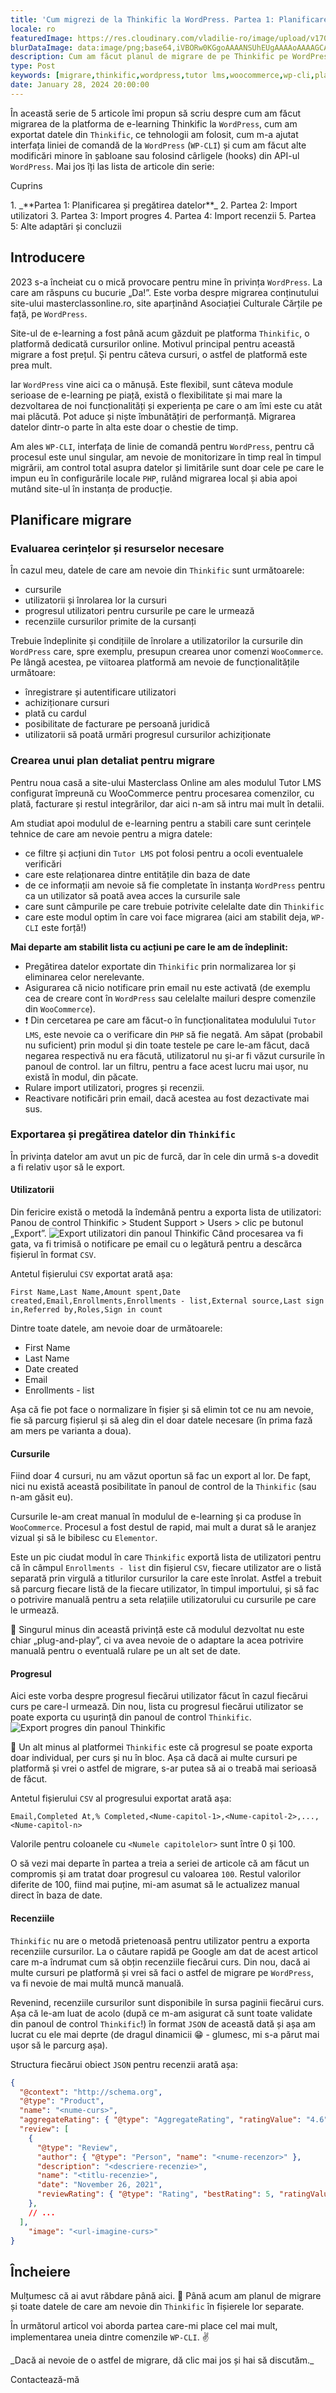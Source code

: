 ```yaml
---
title: 'Cum migrezi de la Thinkific la WordPress. Partea 1: Planificarea și pregătirea datelor'
locale: ro
featuredImage: https://res.cloudinary.com/vladilie-ro/image/upload/v1706196659/blog/1.%20migrate-thinkific-to-wordpress/v5ypjuldovovlpqw1cc3.webp
blurDataImage: data:image/png;base64,iVBORw0KGgoAAAANSUhEUgAAAAoAAAAGCAIAAAB1kpiRAAAACXBIWXMAAAPoAAAD6AG1e1JrAAAAxUlEQVR4nAG6AEX/ANLS0t/f3+vr6+3t6+/y8fHy7/X39+/y8ens693f3gCZr8qmutOqwtuyxNrK1+b7+/j8//75/Pv19/fo6u0AOG2gKGGRNGiYPHCgUoO2gLPNnNXgmtLels/ZkMrVAKO51qnA3J2zy52yzH+0yxSesQB4iABOWwBicgCKoQDHx8VaTTwkEgAnEwBRQSxNTjkEGREADQA/Vkxmk5oAHg8ARzATLxsAHQAAHgIAMyAGOiQNUTsgaU8yPSsXAbliTzFAqmUAAAAASUVORK5CYII=
description: Cum am făcut planul de migrare de pe Thinkific pe WordPress a unui site de e-learning și cum am exportat datele din Thinkific.
type: Post
keywords: [migrare,thinkific,wordpress,tutor lms,woocommerce,wp-cli,plan,mutare,e-learning,masterclass,cărțile pe față]
date: January 28, 2024 20:00:00
---
```

În această serie de 5 articole îmi propun să scriu despre cum am făcut migrarea de la platforma de e-learning <Link href="https://thinkific.com">Thinkific</Link> la `WordPress`, cum am exportat datele din `Thinkific`, ce tehnologii am folosit, cum m-a ajutat interfața liniei de comandă de la `WordPress` (`WP-CLI`) și cum am făcut alte modificări minore în șabloane sau folosind cârligele (hooks) din API-ul `WordPress`.
Mai jos îți las lista de articole din serie:
<div className='rounded-md border p-2 bg-gray-50 dark:bg-slate-900'>
    <p>Cuprins</p>
    1. _**Partea 1: Planificarea și pregătirea datelor**_
    2. <Link href="/blog/migrare-thinkific-wordpress-partea-2-import-utilizatori">Partea 2: Import utilizatori</Link>
    3. <Link href="/blog/migrare-thinkific-wordpress-partea-3-import-progres">Partea 3: Import progres</Link>
    4. <Link href="/blog/migrare-thinkific-wordpress-partea-4-import-recenzii">Partea 4: Import recenzii</Link>
    5. <Link href="/blog/migrare-thinkific-wordpress-partea-5-adaptari-concluzii">Partea 5: Alte adaptări și concluzii</Link>
</div>

## Introducere
2023 s-a încheiat cu o mică provocare pentru mine în privința `WordPress`.
La care am răspuns cu bucurie „Da!”.
Este vorba despre migrarea conținutului site-ului <Link href="https://masterclassonline.ro">masterclassonline.ro</Link>, site aparținând Asociației Culturale <Link href="https://cartilepefata.ro">Cărțile pe față</Link>, pe `WordPress`.

Site-ul de e-learning a fost până acum găzduit pe platforma `Thinkific`, o platformă dedicată cursurilor online.
Motivul principal pentru această migrare a fost prețul.
Și pentru câteva cursuri, o astfel de platformă este prea mult.

Iar `WordPress` vine aici ca o mănușă.
Este flexibil, sunt câteva module serioase de e-learning pe piață, există o flexibilitate și mai mare la dezvoltarea de noi funcționalități și experiența pe care o am îmi este cu atât mai plăcută.
Pot aduce și niște îmbunătățiri de performanță.
Migrarea datelor dintr-o parte în alta este doar o chestie de timp.

Am ales `WP-CLI`, interfața de linie de comandă pentru `WordPress`, pentru că procesul este unul singular, am nevoie de monitorizare în timp real în timpul migrării, am control total asupra datelor și limitările sunt doar cele pe care le impun eu în configurările locale `PHP`, rulând migrarea local și abia apoi mutând site-ul în instanța de producție.

## Planificare migrare

### Evaluarea cerințelor și resurselor necesare
În cazul meu, datele de care am nevoie din `Thinkific` sunt următoarele:
- cursurile
- utilizatorii și înrolarea lor la cursuri
- progresul utilizatori pentru cursurile pe care le urmează
- recenziile cursurilor primite de la cursanți

Trebuie îndeplinite și condițiile de înrolare a utilizatorilor la cursurile din `WordPress` care, spre exemplu, presupun crearea unor comenzi `WooCommerce`.
Pe lângă acestea, pe viitoarea platformă am nevoie de funcționalitățile următoare:
- înregistrare și autentificare utilizatori
- achiziționare cursuri
- plată cu cardul
- posibilitate de facturare pe persoană juridică
- utilizatorii să poată urmări progresul cursurilor achiziționate

### Crearea unui plan detaliat pentru migrare
Pentru noua casă a site-ului Masterclass Online am ales modulul <Link href="https://wordpress.org/plugins/tutor/">Tutor LMS</Link> configurat împreună cu <Link href="https://wordpress.org/plugins/woocommerce/">WooCommerce</Link> pentru procesarea comenzilor, cu plată, facturare și restul integrărilor, dar aici n-am să intru mai mult în detalii.

Am studiat apoi modulul de e-learning pentru a stabili care sunt cerințele tehnice de care am nevoie pentru a migra datele:
- ce filtre și acțiuni din `Tutor LMS` pot folosi pentru a ocoli eventualele verificări
- care este relaționarea dintre entitățile din baza de date
- de ce informații am nevoie să fie completate în instanța `WordPress` pentru ca un utilizator să poată avea acces la cursurile sale
- care sunt câmpurile pe care trebuie potrivite celelalte date din `Thinkific`
- care este modul optim în care voi face migrarea (aici am stabilit deja, `WP-CLI` este forță!)

**Mai departe am stabilit lista cu acțiuni pe care le am de îndeplinit:**
- Pregătirea datelor exportate din `Thinkific` prin normalizarea lor și eliminarea celor nerelevante.
- Asigurarea că nicio notificare prin email nu este activată (de exemplu cea de creare cont în `WordPress` sau celelalte mailuri despre comenzile din `WooCommerce`).
- ❗️ Din cercetarea pe care am făcut-o în funcționalitatea modulului `Tutor LMS`, este nevoie ca o verificare din `PHP` să fie negată. Am săpat (probabil nu suficient) prin modul și din toate testele pe care le-am făcut, dacă negarea respectivă nu era făcută, utilizatorul nu și-ar fi văzut cursurile în panoul de control. Iar un filtru, pentru a face acest lucru mai ușor, nu există în modul, din păcate.
- Rulare import utilizatori, progres și recenzii.
- Reactivare notificări prin email, dacă acestea au fost dezactivate mai sus.

### Exportarea și pregătirea datelor din `Thinkific`
În privința datelor am avut un pic de furcă, dar în cele din urmă s-a dovedit a fi relativ ușor să le export.

#### Utilizatorii
Din fericire există o metodă la îndemână pentru a exporta lista de utilizatori:
Panou de control Thinkific > Student Support > Users > clic pe butonul „Export”.
<img src="https://res.cloudinary.com/vladilie-ro/image/upload/v1706375897/blog/1.%20migrate-thinkific-to-wordpress/thinkific-export-users_iqqirf.webp" alt="Export utilizatori din panoul Thinkific" className="rounded-md shadow-lg" />
Când procesarea va fi gata, va fi trimisă o notificare pe email cu o legătură pentru a descărca fișierul în format `CSV`.

Antetul fișierului `CSV` exportat arată așa:
```csv
First Name,Last Name,Amount spent,Date created,Email,Enrollments,Enrollments - list,External source,Last sign in,Referred by,Roles,Sign in count
```
Dintre toate datele, am nevoie doar de următoarele:
- First Name
- Last Name
- Date created
- Email
- Enrollments - list

Așa că fie pot face o normalizare în fișier și să elimin tot ce nu am nevoie, fie să parcurg fișierul și să aleg din el doar datele necesare (în prima fază am mers pe varianta a doua).

#### Cursurile
Fiind doar 4 cursuri, nu am văzut oportun să fac un export al lor.
De fapt, nici nu există această posibilitate în panoul de control de la `Thinkific` (sau n-am găsit eu).

Cursurile le-am creat manual în modulul de e-learning și ca produse în `WooCommerce`.
Procesul a fost destul de rapid, mai mult a durat să le aranjez vizual și să le bibilesc cu `Elementor`.

Este un pic ciudat modul în care `Thinkific` exportă lista de utilizatori pentru că în câmpul `Enrollments - list` din fișierul `CSV`, fiecare utilizator are o listă separată prin virgulă a titlurilor cursurilor la care este înrolat.
Astfel a trebuit să parcurg fiecare listă de la fiecare utilizator, în timpul importului, și să fac o potrivire manuală pentru a seta relațiile utilizatorului cu cursurile pe care le urmează.

📛 Singurul minus din această privință este că modulul dezvoltat nu este chiar „plug-and-play”, ci va avea nevoie de o adaptare la acea potrivire manuală pentru o eventuală rulare pe un alt set de date.

#### Progresul
Aici este vorba despre progresul fiecărui utilizator făcut în cazul fiecărui curs pe care-l urmează.
Din nou, lista cu progresul fiecărui utilizator se poate exporta cu ușurință din panoul de control `Thinkific`.
<img src="https://res.cloudinary.com/vladilie-ro/image/upload/v1706377907/blog/1.%20migrate-thinkific-to-wordpress/thinkific-export-user-course-progress_ez6b8x.webp" alt="Export progres din panoul Thinkific" className="rounded-md shadow-lg" />

📛 Un alt minus al platformei `Thinkific` este că progresul se poate exporta doar individual, per curs și nu în bloc.
Așa că dacă ai multe cursuri pe platformă și vrei o astfel de migrare, s-ar putea să ai o treabă mai serioasă de făcut.

Antetul fișierului `CSV` al progresului exportat arată așa:
```csv
Email,Completed At,% Completed,<Nume-capitol-1>,<Nume-capitol-2>,...,<Nume-capitol-n>
```
Valorile pentru coloanele cu `<Numele capitolelor>` sunt între 0 și 100.

O să vezi mai departe în <Link href="/blog/migrare-thinkific-wordpress-partea-3-import-progres">partea a treia</Link> a seriei de articole că am făcut un compromis și am tratat doar progresul cu valoarea `100`.
Restul valorilor diferite de 100, fiind mai puține, mi-am asumat să le actualizez manual direct în baza de date.

#### Recenziile
`Thinkific` nu are o metodă prietenoasă pentru utilizator pentru a exporta recenziile cursurilor.
La o căutare rapidă pe Google am dat de <Link href="https://martechlms.com/blog/how-to-export-student-reviews-from-thinkific/" title="How to export student reviews from Thinkific">acest articol</Link> care m-a îndrumat cum să obțin recenziile fiecărui curs.
Din nou, dacă ai multe cursuri pe platformă și vrei să faci o astfel de migrare pe `WordPress`, va fi nevoie de mai multă muncă manuală.

Revenind, recenziile cursurilor sunt disponibile în sursa paginii fiecărui curs.
Așa că le-am luat de acolo (după ce m-am asigurat că sunt toate validate din panoul de control `Thinkific`!) în format `JSON` de această dată și așa am lucrat cu ele mai deprte (de dragul dinamicii 😁 - glumesc, mi s-a părut mai ușor să le parcurg așa).

Structura fiecărui obiect `JSON` pentru recenzii arată așa:
```json showLineNumbers title="recenzii-curs-1.json"
{
  "@context": "http://schema.org",
  "@type": "Product",
  "name": "<nume-curs>",
  "aggregateRating": { "@type": "AggregateRating", "ratingValue": "4.6", "reviewCount": 5 },
  "review": [
    {
      "@type": "Review",
      "author": { "@type": "Person", "name": "<nume-recenzor>" },
      "description": "<descriere-recenzie>",
      "name": "<titlu-recenzie>",
      "date": "November 26, 2021",
      "reviewRating": { "@type": "Rating", "bestRating": 5, "ratingValue": 5, "worstRating": 0 }
    },
    // ...
  ],
    "image": "<url-imagine-curs>"
}
```

## Încheiere
Mulțumesc că ai avut răbdare până aici. 🍻
Până acum am planul de migrare și toate datele de care am nevoie din `Thinkific` în fișierele lor separate.

În <Link href="/blog/migrare-thinkific-wordpress-partea-2-import-utilizatori">următorul articol</Link> voi aborda partea care-mi place cel mai mult, implementarea uneia dintre comenzile `WP-CLI`. ✌️

<div className='mb-4 flex flex-col items-center rounded-md border border-blue-600 p-2'>
    <p className="text-center mt-0">_Dacă ai nevoie de o astfel de migrare, dă clic mai jos și hai să discutăm._</p>
    <Link href='/contact' className="animate-text-bg rounded-md bg-linear-to-r from-blue-600 via-gray-600 to-green-500 bg-[length:400%] px-2 py-1 text-white hover:text-white">Contactează-mă</Link>
</div>
